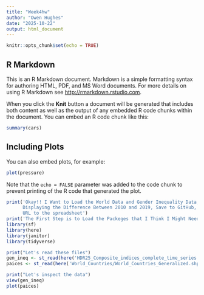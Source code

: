 ```yaml
---
title: "Week4hw"
author: "Owen Hughes"
date: "2025-10-22"
output: html_document
---
```


```r
knitr::opts_chunk$set(echo = TRUE)
```

## R Markdown

This is an R Markdown document. Markdown is a simple formatting syntax for authoring HTML, PDF, and MS Word documents. For more details on using R Markdown see <http://rmarkdown.rstudio.com>.

When you click the **Knit** button a document will be generated that includes both content as well as the output of any embedded R code chunks within the document. You can embed an R code chunk like this:

```r
summary(cars)
```

## Including Plots

You can also embed plots, for example:

```r
plot(pressure)
```

Note that the `echo = FALSE` parameter was added to the code chunk to prevent printing of the R code that generated the plot.
```r
print('Okay!! I Want to Load the World Data and Gender Inequality Data, Make a New Column
      Displaying the Difference Between 2010 and 2019, Save to GitHub, and Add my GitHub
      URL to the spreadsheet')
print('The First Step is to Load the Packeges that I Think I Might Need')
library(sf)
library(here)
library(janitor)
library(tidyverse)
```
```r
print("Let's read these files")
gen_ineq <- st_read(here('HDR25_Composite_indices_complete_time_series.csv'))
paices <- st_read(here('World_Countries/World_Countries_Generalized.shp'))
```

```r
print("Let's inspect the data")
view(gen_ineq)
plot(paices)
```
```r
```

